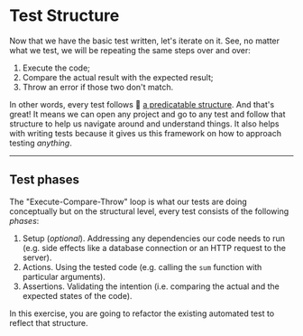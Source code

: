 # Test Structure

<EpicVideo url="https://www.epicweb.dev/workshops/testing-fundamentals/test-structure/structure-your-tests" />

Now that we have the basic test written, let's iterate on it. See, no matter what we test, we will be repeating the same steps over and over:

1. Execute the code;
1. Compare the actual result with the expected result;
1. Throw an error if those two don't match.

In other words, every test follows 📜 [a predicatable structure](https://www.epicweb.dev/anatomy-of-a-test). And that's great! It means we can open any project and go to any test and follow that structure to help us navigate around and understand things. It also helps with writing tests because it gives us this framework on how to approach testing _anything_.

---

## Test phases

The "Execute-Compare-Throw" loop is what our tests are doing conceptually but on the structural level, every test consists of the following _phases_:

1. Setup (_optional_). Addressing any dependencies our code needs to run (e.g. side effects like a database connection or an HTTP request to the server).
1. Actions. Using the tested code (e.g. calling the `sum` function with particular arguments).
1. Assertions. Validating the intention (i.e. comparing the actual and the expected states of the code).

In this exercise, you are going to refactor the existing automated test to reflect that structure.
